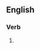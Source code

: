 ==English==

===Verb===
{{head|en|present participle}}

# {{present participle of|overdecorate|lang=en|nocat=1}}